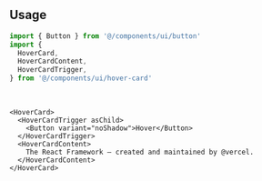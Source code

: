 ```coffeescript file=<rootDir>/src/components/ui/hover-card.tsx title="components/ui/hover-card.tsx"
```

<br />

## Usage

```ts
import { Button } from '@/components/ui/button'
import {
  HoverCard,
  HoverCardContent,
  HoverCardTrigger,
} from '@/components/ui/hover-card'
```

<br />

```tsx
<HoverCard>
  <HoverCardTrigger asChild>
    <Button variant="noShadow">Hover</Button>
  </HoverCardTrigger>
  <HoverCardContent>
    The React Framework – created and maintained by @vercel.
  </HoverCardContent>
</HoverCard>
```